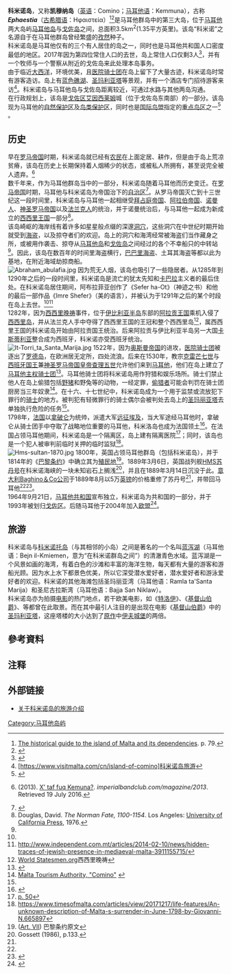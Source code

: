 {{Infobox islands
| name             = 科米诺岛（凯穆纳岛）
| native name      = Kemmuna
| image name       = Comino-Malta.svg
| image caption    = 馬爾他地圖，深色島嶼為科米诺岛。
| map image      = Sudika Kemmuna.jpg
| image size       = 
| locator map      = 
{{Location map|Italy|caption=|float=center|lat=36.00|long=14.20|marksize=6}}
| native name      = ''Kemmuna''
| native name link = 馬爾他語
| nickname         = 
| location         = 位于[[地中海|地中海]]中部，在[[西西里島|西西里島]]南方，[[马耳他岛|马耳他岛]]与[[戈佐岛|戈佐岛]]之间
| coordinates      = {{Coord|36|00|N|14|20|E}}
| archipelago      = [[馬爾他|馬爾他群島]]
| languages        = [[馬爾他語|馬爾他語]]
| total islands    = 2（包括[[科米诺托岛|科米诺托岛]]）
| major islands    =
| area_km2         = 3.5
| length_km        = 
| width_km         = 
| rank             = 第三（在马耳他内）
| coastline_km     =
| highest mount    =
| elevation_m      =
| country          = {{flag|Malta}}
| country admin divisions title      = [[马耳他共和国|大区]]
| country admin divisions            = [[戈佐区|戈佐区]]
| country admin divisions title 1    = [[马耳他行政区划|地方行政区]]
| country admin divisions 1          = [[艾因西莱姆|艾因西莱姆]]
| country capital city              =
| country largest city              = 
| country largest city population   = 
| country leader title              =
| country leader name               =
| population       = 3
| population_footnotes = <ref name="population"/>
| population_rank = 3
| population_rank_max = 3（在马耳他内）
| population as of =
| density_km2      = 
| ethnic groups    = [[馬爾他人|馬爾他人]]
| additional info  =
}}
'''科米诺岛'''{{注释|1= 此名为[[英语|英语]]音译，为普遍译名。}}，又称'''凯穆纳岛'''{{注释|1= 此名为[[马耳他语|马耳他语]]音译，为[[中华人民共和国|中国大陆]]官方译名，常见于地图及地图册上<ref name="Kemmuna">{{cite book|last=|first=|title=[[世界地名翻译大辞典|世界地名翻译大辞典]]|publisher=中国对外翻译出版公司|year=2007-10|series=[[周定国|周定国]]|page=第460页|isbn=978-7-5001-0753-8|url=}}</ref>，但相比于另一个译名还是较为少见。}}（[[英语|英语]]：Comino；[[马耳他语|马耳他语]]：Kemmuna），古称'''''Ephaestia'''''（[[古希腊语|古希腊语]]：Ηφαιστεία）<ref>[https://books.google.com/books?id=OLANAAAAQAAJ&pg=PA79&dq=Castellania+palace&hl=en&sa=X&ved=0ahUKEwjJkLnh9JrOAhVJAsAKHTWbCq44ChDoAQgzMAY#v=onepage&q=Castellania%20palace&f=false The historical guide to the island of Malta and its dependencies]. p. 79.</ref><ref>{{cite journal|last=Ciantar|first=Giovannantonio|date=1772|title=Malta illustrata|volume=1-2|publisher=Stamperia del Palazzo di S.A.S. MDCCLXXII, by Giovanni Mallia|url=https://books.google.com/books?hl=en&lr=&id=OClXAAAAcAAJ&oi=fnd&pg=PP12&dq=Palazzo+Carafa+Malta&ots=DskWkwB48b&sig=9lcppd0RfbjDX9jU3Cu414Sc_HU&redir_esc=y#v=onepage&q&f=false|pages=370-371}}</ref>是马耳他群岛中的第三大岛，位于[[马耳他|马耳他]]两大岛屿[[马耳他岛|马耳他岛]]与[[戈佐岛|戈佐岛]]之间，总面积3.5km<sup>2</sup>(1.35平方英里)。该岛“科米诺”之名源自于在马耳他群岛曾经繁盛的[[孜然|孜然]]种子。<br>

科米诺岛是马耳他仅有的三个有人居住的岛之一，同时也是马耳他共和国人口密度最低的地区。2017年因为第四位常住人口的去世，岛上常住人口仅剩3人<ref name="population">{{cite news|title=Comino loses one of its four residents|url=http://www.timesofmalta.com/articles/view/20170507/local/comino-loses-one-of-its-four-residents.647339|work={{Link-en|Times of Malta|Times of Malta}}|date=7 May 2017|archiveurl=https://web.archive.org/web/20170507174501/http://www.timesofmalta.com/articles/view/20170507/local/comino-loses-one-of-its-four-residents.647339|archivedate=7 May 2017}}</ref>，并有一个牧师与一个警察从附近的戈佐岛来此处理本岛事务。<br>

由于临近[[大西洋|大西洋]]，环境优美，且[[医院骑士团|医院骑士团]]在岛上留下了大量古迹，科米诺岛时常有游客造访。岛上有[[蓝色礁湖|蓝色礁湖]]、[[圣玛利亚塔|圣玛利亚塔]]等景观，并有一个酒店专门招待游客来访<ref>[https://www.visitmalta.com/cn/island-of-comino]科米诺岛旅游</ref>。科米诺岛与马耳他岛与戈佐岛距离较近，可通过水路与其他两岛沟通。<br>

在行政规划上，该岛是[[戈佐区|戈佐区]][[艾因西莱姆|艾因西莱姆]]城（位于戈佐岛东南部）的一部分。该岛现为马耳他的[[自然保护区|自然保护区]]及[[鸟类保护区|鸟类保护区]]，同时也是[[国际鸟盟|国际鸟盟]]指定的[[重点鸟区|重点鸟区]]之一<ref name=bli>{{cite web |url=http://www.birdlife.org |title=Comino Island |accessdate=2013-08-07 |work=Important Bird Areas factsheet |first= |last= |publisher=BirdLife International |year=2013 |deadurl=yes |archiveurl=https://web.archive.org/web/20130805171503/http://www.birdlife.org/ |archivedate=2013-08-05 |df= }}</ref> 。

== 历史 ==
早在[[罗马帝国|罗马帝国]]时期，科米诺岛就已经有[[农民|农民]]在上面定居、耕作，但是由于岛上荒凉贫瘠，该岛在历史上长期保持着人烟稀少的状态，或被私人所拥有，甚至说完全被人遗弃。<ref name ="Comino History">{{Link-en|Bartolo, Evarist|Evarist Bartolo}}(2013). [http://www.imperialbandclub.com/magazine/2013/evaristbartolo.pdf X' taf fuq Kemuna?]. ''imperialbandclub.com/magazine/2013''. Retrieved 19 July 2016.</ref><br>

数千年来，作为马耳他群岛当中的一部分，科米诺岛随着马耳他而历史变迁。在[[罗马帝国|罗马帝国]]时期，马耳他与科米诺岛为帝国治下的[[自治区|自治区]]<ref name="malticross">{{cite book| last = Castillo| first = Dennis Angelo | title =The Maltese Cross: A Strategic History of Malta| publisher =Greenwood Publishing Group| url =http://books.google.co.uk/books?id=i5ns5LNtoiUC&pg=PA25&lpg=PA25&dq=MALTA+sEMPRONIUS&source=web&ots=JHcfabryVa&sig=cXCtKu3apl5Y2y7OEhaMvt1CMM0&hl=en&sa=X&oi=book_result&resnum=1&ct=result#PPA25,M1|isbn=0313323291}}</ref>。从罗马帝国灭亡到十三世纪这一段时间里，科米诺岛与马耳他一起相继受[[拜占庭帝国|拜占庭帝国]]、[[阿拉伯帝国|阿拉伯帝国]]、[[诺曼人|诺曼人]]、[[神圣罗马帝国|神圣罗马帝国]]以及[[法兰克人|法兰克人]]的统治，并于诺曼统治后，与马耳他一起成为新成立的[[西西里王国|西西里王国]]一部分<ref>Douglas, David. ''The Norman Fate, 1100-1154''. Los Angeles: [[University_of_California_Press|University of California Press]], 1976.</ref>。<br>

该岛崎岖的海岸线有着许多如星星般点缀的深邃[[洞穴|洞穴]]，这些洞穴在中世纪时期开始就受到[[海盗|海盗]]，以及掠夺者们的欢迎。岛上的洞穴和海湾经常被海盗们当作藏身之所，或被用作袭击、掠夺从[[马耳他岛|马耳他岛]]和[[戈佐岛|戈佐岛]]之间经过的各个不幸船只的中转站<ref name=tourism/>。因此，该岛在数百年的时间里海盗横行，[[巴巴里海盗|巴巴里海盗]]、土耳其海盗等都以此为基地，在附近海域劫掠商船。<br>

[[File:Abraham_abulafia.jpg|thumb]]
因为荒无人烟，该岛也吸引了一些隐居者。从1285年到1290年之后的一段时间里，科米诺岛是流亡的犹太先知和[[卡巴拉|卡巴拉]]主义者{{le|亚伯拉罕·阿布拉菲亚|Abraham Abulafia}}的最后住处。在科米诺岛居住期间，阿布拉菲亚创作了《Sefer ha-Ot》（神迹之书）和他的最后一部作品《Imre Shefer》（美的语言），并被认为于1291年之后的某个时段在岛上去世。<ref name ="Comino History"></ref><ref>http://www.independent.com.mt/articles/2014-02-10/news/hidden-traces-of-jewish-presence-in-mediaeval-malta-3911155715/</ref><br>

1282年，因为[[西西里晚祷|西西里晚祷]]事件，位于[[伊比利亚半岛|伊比利亚半岛]]东部的[[阿拉贡王国|阿拉贡王国]]乘机入侵了[[西西里岛|西西里岛]]，并从法兰克人手中夺得了西西里王国的王冠和整个西西里岛<ref>[http://www.worldstatesmen.org/Italy_states2.htm World Statesmen.org]西西里晚祷</ref>，属西西里王国的科米诺岛开始由阿拉贡国王统治。后来阿拉贡与伊比利亚半岛另一大国[[卡斯蒂利亚王国|卡斯蒂利亚]]整合成为西班牙，科米诺亦受西班牙统治。<br>

[[File:It-Torri_ta_Santa_Marija.jpg|thumb]]
1522年，因为[[奥斯曼帝国|奥斯曼帝国]]的进攻，[[医院骑士团|医院骑士团]]被逐出了[[罗德岛|罗德岛]]，在欧洲居无定所，四处流浪。后来在1530年，教宗[[克雷芒七世|克雷芒七世]]与[[西班牙国王|西班牙国王]]兼[[神圣罗马帝国皇帝|神圣罗马帝国皇帝]][[查理五世|查理五世]]允许他们来到[[马耳他|马耳他]]，他们在岛上建立了[[马耳他主权骑士团|马耳他主权骑士团]]<ref name=autogenerated2>{{cite web|url= http://www.jimdiamondmd.com/malta_history.htm|title=Malta History|website=Jimdiamondmd.com|date=|accessdate=12 October 2008}}</ref>。马耳他骑士团将科米诺岛用作狩猎和娱乐场所。骑士们禁止他人在岛上偷猎包括[[野猪|野猪]]和野兔等的动物，一经定罪，[[偷猎者|偷猎者]]可能会判罚在骑士团厨房当三年奴隶<ref name=tourism>[http://www.visitmalta.com/en/gozo_comino/goz_comino/goz_comino.html  Malta Tourism Authority, "Comino"] {{webarchive|url=https://web.archive.org/web/20070109141930/http://www.visitmalta.com/en/gozo_comino/goz_comino/goz_comino.html |date=2007-01-09 }}</ref>。在十六、十七世纪中，科米诺岛成为一个用于监禁或流放犯下罪行的[[骑士|骑士]]的地方。被判犯有轻微罪行的骑士偶尔会被判处去岛上的[[圣玛丽亚塔|圣玛丽亚塔]]去单独执行危险的任务<ref name ="Comino History"></ref>。<br>

1798年，[[法国|法国]]以[[拿破仑|拿破仑]]为统帅，派遣大军[[远征埃及|远征埃及]]，当大军途经马耳他时，拿破仑从骑士团手中夺取了战略地位重要的马耳他，科米洛岛也成为法国领土<ref>{{cite web|last1=Sciberras|first1=Sandro|title=E. The Decline of the Order of St John In the 18th Century|url=http://www.stbenedictcollege.org/stlucija/files/Sandro%20Sciberras/Form%203%20Option%20Maltese%20History/Unit%20E_%20The%20Decline%20of%20the%20Order%20+%20WS%2010p.pdf|website=St Benedict College|accessdate=1 March 2015|archive-url=https://web.archive.org/web/20150626113655/http://www.stbenedictcollege.org/stlucija/files/Sandro%20Sciberras/Form%203%20Option%20Maltese%20History/Unit%20E_%20The%20Decline%20of%20the%20Order%20+%20WS%2010p.pdf|archive-date=2015-06-26|dead-url=yes}}</ref>。在法国占领马耳他期间，科米诺岛是一个隔离区，岛上建有隔离医院<ref>[http://melitensiawth.com/incoming/Index/Storja/Storja1998/06s.pdf p. 50]</ref>；同时，该岛也是一个犯人被审判前临时关押的临时监狱<ref>https://www.timesofmalta.com/articles/view/20171217/life-features/An-unknown-description-of-Malta-s-surrender-in-June-1798-by-Giovanni-N.665897</ref>。<br>

[[File:Hms-sultan-1870.jpg|thumb]]
1800年，英国占领马耳他群岛（包括科米诺岛），并于1814年的《[[巴黎条约|巴黎条约]]》中确立其为[[殖民地|殖民地]]<ref>([[s:Treaty_of_Paris_(1814)#ART.VII|Art. VII]]) 巴黎条约原文</ref>{{sfn|Rudolf|Berg|2010|p=11}}。1889年3月6日，英国战列舰[[HMS苏丹号|HMS苏丹号]]在科米诺海峡的一块未知岩石上搁浅<ref name=Gossett>Gossett (1986), p.133.</ref>，并且在1889年3月14日沉没于此。[[意大利|意大利]][[Baghino＆Co公司|Baghino＆Co公司]]于1889年8月以5万[[英镑|英镑]]的价格重修了苏丹号<ref name=Gossett/>，并带回马耳他<ref name=Gossett/><ref>{{Cite web |url=http://melitensiawth.com/incoming/Index/Melita%20Historica/MH.15(2008-11)/MH.15(2009)2/04.pdf |title=存档副本 |access-date=2019-09-07 |archive-url=https://web.archive.org/web/20160416144456/http://melitensiawth.com/incoming/Index/Melita%20Historica/MH.15(2008-11)/MH.15(2009)2/04.pdf |archive-date=2016-04-16 |dead-url=yes }}</ref>。<br>

1964年9月21日，[[马耳他共和国|马耳他共和国]]宣布独立，科米诺岛为共和国的一部分，并于1993年被划归[[戈佐区|戈佐区]]。后随马耳他于2004年加入[[欧盟|欧盟]]<ref name="Europa History 00">{{cite web|title=A decade of further expansion |publisher=Europa web portal |url=http://europa.eu/abc/history/2000_today/index_en.htm |accessdate=25 June 2007 |archiveurl=https://web.archive.org/web/20070211143505/http://europa.eu/abc/history/2000_today/index_en.htm |archivedate=11 February 2007 |deadurl=yes}}</ref>。

== 旅游 ==
科米诺岛与[[科米诺托岛|科米诺托岛]]（与其相邻的小岛）之间是著名的一个名叫[[蓝泻湖|蓝泻湖]]（马耳他语：Bejn il-Kmiemen，意为“在科米诺群岛之间”）的清澈青色水域。蓝泻湖是一个风景如画的海湾，有着白色的沙滩和丰富的海洋生物，每天都有大量的游客和游船光顾。因为水上水下都景色优美，所以它深受潜水爱好者，潜水爱好者和游泳爱好者的欢迎。科米诺的其他海滩包括圣玛丽亚湾（马耳他语：Ramla ta'Santa Marija）和圣尼古拉斯湾（马耳他语：Bajja San Niklaw）。<br>

科米诺岛亦为拍摄[[电影|电影]]的热门地点，若干欧美电影，如《[[特洛伊_(电影)|特洛伊]]》、《[[绝世英豪|基督山伯爵]]》、{{Link-en|一扫而空|Swept Away (2002 film)}}等都曾在此取景。而在其中最引人注目的是出现在电影《[[绝世英豪|基督山伯爵]]》中的[[圣玛利亚塔|圣玛利亚塔]]，这座塔楼的大小达到了[[基督山伯爵|原作]]中[[伊夫城堡|伊夫城堡]]的两倍。

== 參考資料 ==
{{reflist|colwidth=30em}}

== 注释 ==
{{Notefoot}}

== 外部链接 ==
{{commons category|Comino}}
* [https://www.visitmalta.com/cn/island-of-comino- 关于科米诺岛的旅游介绍]{{Dead link|date=2020年1月 |bot=InternetArchiveBot |fix-attempted=yes }}

[[Category:马耳他岛屿|Category:马耳他岛屿]]